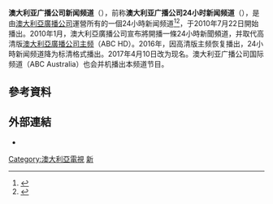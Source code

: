 {{电视频道信息框
| 频道名称          = 澳大利亚广播公司新闻频道<br>{{lang|en|ABC News}}
| 频道图片文件      = File:ABC News (2017).svg
| 频道图片大小      = 250px
| 国家或地区        = {{AUS}}
| 所有者            = [[澳大利亞廣播公司|澳大利亞廣播公司]]
| 开播日期          = 2010年7月22日
| 停播日期          = 
| 画面格式          = 高清720p（2010至2016年）<br>标清16:9（2017后）
| 频道语言          = 英语
| 频道呼号          = 
| 频道口号          = 
| 代表人物          = 
| 频道类别          = 新闻时事
| 播出地区          = 全球
| 收视份额          = 1.9%
| 收视份额调查时间  = 2016全澳全年收视
| 收视份额资料来源  = <ref>{{Cite web |url=http://www.oztam.com.au/documents/2016/OzTAM-20161225-D2MetTTVShrCons.pdf |title=存档副本 |access-date=2019-07-24 |archive-url=https://web.archive.org/web/20170216204857/http://oztam.com.au/documents/2016/OzTAM-20161225-D2MetTTVShrCons.pdf |archive-date=2017-02-16 |dead-url=yes }}</ref>
| 附属频道          = 
| 总部地点          = {{AUS}}[[悉尼|悉尼]]
| 旧称        = ABC News 24
| 网站      = 
| 备注              = 
| 数字电视供应商01  = 澳大利亚全境
| 数字电视频道数01  = 24频道
| 卫星电视供应商01  = VAST直播卫星
| 卫星电视频道数01  = 24频道
| 有线电视供应商01  = Foxtel
| 有线电视频道数01  = 624频道
| 在线收看网站01    = 澳大利亚广播公司官网
| 在线收看网址01    = [https://www.abc.net.au/news/newschannel/ 在线收看]
| 在线收看网站02    = YouTube
| 在线收看网址02    = [https://www.youtube.com/channel/UCVgO39Bk5sMo66-6o6Spn6Q/live 在线收看]
}}

'''澳大利亚广播公司新闻频道'''（{{lang-en|ABC News}}），前称'''澳大利亚广播公司24小时新闻频道'''（{{lang-en|ABC News 24}}），是由[[澳大利亞廣播公司|澳大利亞廣播公司]]運營所有的一個24小時新闻频道<ref name="ABC to launch news channel">{{cite web| url= http://abc.net.au/news/stories/2010/01/21/2797640.htm| title= ABC to launch 24-hour news channel| work= ABC News Online| date= 2010-01-21| accessdate= 2010-07-10| archiveurl= https://web.archive.org/web/20100627054501/http://www.abc.net.au/news/stories/2010/01/21/2797640.htm| archivedate= 2010年6月27日| deadurl= no}}</ref><ref name=ABC>{{cite web|url = http://tvtonight.com.au/2010/01/abc-announces-247-news-channel.html|first = David|last = Knox|work = TV Tonight|date = 2010-01-21|accessdate = 2010-07-10|title = ABC announces 24/7 News channel|archive-date = 2019-09-20|archive-url = https://web.archive.org/web/20190920200508/https://tvtonight.com.au/2010/01/abc-announces-247-news-channel.html|dead-url = no}}</ref>，于2010年7月22日開始播出。2010年1月，澳大利亞廣播公司宣布將開播一條24小時新聞頻道，并取代高清版[[ABC_(澳大利亞電視頻道)|澳大利亞廣播公司主频]]（ABC HD）。2016年，因高清版主频恢复播出，24小時新闻频道降为标清格式播出。2017年4月10日改为现名。澳大利亚广播公司国际频道（ABC Australia）也会并机播出本频道节目。

==參考資料==
{{reflist}}
==外部連結==

*{{Official website|https://www.abc.net.au/news/newschannel/}}

{{国际新闻频道}}

[[Category:澳大利亞電視|Category:澳大利亞電視]]
[[Category:澳大利亞廣播公司|新]]